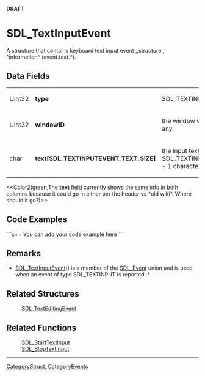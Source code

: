 <!-- pragma section-numbers off -->
<!-- pragma disable-camelcase -->
'''DRAFT'''

= SDL_TextInputEvent =
A structure that contains keyboard text input event ,,structure,, ^information^ (event.text.*).


== Data Fields ==
{|
|Uint32
|'''type'''
|SDL_TEXTINPUT
|-
|Uint32
|'''windowID'''
|the window with keyboard focus, if any
|-
|char
|'''text[SDL_TEXTINPUTEVENT_TEXT_SIZE]'''
|the input text; *at most SDL_TEXTINPUTEVENT_TEXT_SIZE - 1 characters*
|}
<<Color2(green,The '''text''' field currently shows the same info in both columns because it could go in either per the header vs *old wiki*.  Where should it go?)>>

== Code Examples ==
```c++
You can add your code example here
```

== Remarks ==
* [[SDL_TextInputEvent]]() is a member of the [[SDL_Event]] union and is used when an event of type SDL_TEXTINPUT is reported. *

== Related Structures ==
:[[SDL_TextEditingEvent]]

== Related Functions ==
:[[SDL_StartTextInput]]
:[[SDL_StopTextInput]]

----
[[CategoryStruct]], [[CategoryEvents]]
